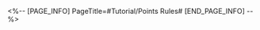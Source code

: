 <%-- [PAGE_INFO]
PageTitle=#Tutorial/Points Rules#
[END_PAGE_INFO] --%>
{{Tutorial
|sort      = 807801
|title     = Points Rules
|subtitle  = 
|type      = 
|about     = 
|image1    = Tutorial Points Rules 1.png{{subst:void|<!--$UPLOAD:<<SpriteOutput/TutorialPic/TutorialPage_807801.png>-<Tutorial Points Rules 1.png>-<Tutorial Files>>-->}}
|text1     = The stage contains action value timers. The corresponding action values will be deducted after allies and enemies take action.
|image2    = Tutorial Points Rules 2.png{{subst:void|<!--$UPLOAD:<<SpriteOutput/TutorialPic/TutorialPage_807802.png>-<Tutorial Points Rules 2.png>-<Tutorial Files>>-->}}
|text2     = The stage finalization point value is influenced by 2 factors: The percentage of HP left in the illusion, and the remaining action value after successfully defeating the illusion. If the illusion is not defeated, only its remaining HP percentage will be taken into account.
}}